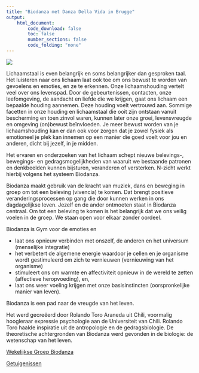 ```yaml
---
title: "Biodanza met Danza Della Vida in Brugge"
output:
    html_document:
        code_download: false
        toc: false
        number_sections: false
        code_folding: "none"
---
```


![](./figs/dansenAchtergrond2022.jpg)

Lichaamstaal is even belangrijk en soms belangrijker dan gesproken taal. Het luisteren naar ons lichaam laat ook toe om ons bewust te worden van gevoelens en emoties, en ze te erkennen. Onze lichaamshouding vertelt veel over ons levenspad. Door de gebeurtenissen, contacten, onze leefomgeving, de aandacht en liefde die we krijgen, gaat ons lichaam een bepaalde houding aannemen. Deze houding voelt vertrouwd aan. Sommige facetten in onze houding en lichaamstaal die ooit zijn ontstaan vanuit bescherming en toen zinvol waren, kunnen later onze groei, levensvreugde en omgeving (on)bewust beïnvloeden. Je meer bewust worden van je lichaamshouding kan er dan ook voor zorgen dat je zowel fysiek als emotioneel je plek kan innemen op een manier die goed voelt voor jou en anderen, dicht bij jezelf, in je midden.

Het ervaren en onderzoeken van het lichaam schept nieuwe belevings-, bewegings- en gedragsmogelijkheden van waaruit we bestaande patronen en denkbeelden kunnen bijsturen, veranderen of versterken. N-zicht werkt hierbij volgens het systeem Biodanza.

Biodanza maakt gebruik van de kracht van muziek, dans en beweging in groep om tot een beleving (vivencia) te komen. Dat brengt positieve veranderingsprocessen op gang die door kunnen werken in ons dagdagelijkse leven. Jezelf en de ander ontmoeten staat in Biodanza centraal. Om tot een beleving te komen is het belangrijk dat we ons veilig voelen in de groep. We staan open voor elkaar zonder oordeel.

Biodanza is Gym voor de emoties en

- laat ons opnieuw verbinden met onszelf, de anderen en het universum (menselijke integratie)
- het verbetert de algemene energie waardoor je cellen en je organisme wordt gestimuleerd om zich te vernieuwen (vernieuwing van het organisme)
- stimuleert ons om warmte en affectiviteit opnieuw in de wereld te zetten (affectieve heropvoeding), en,
- laat ons weer voeling krijgen met onze basisinstincten (oorspronkelijke manier van leven).

Biodanza is een pad naar de vreugde van het leven.

Het werd gecreëerd door Rolando Toro Araneda uit Chili, voormalig hoogleraar expressie psychologie aan de Universiteit van Chili. Rolando Toro haalde inspiratie uit de antropologie en de gedragsbiologie. De theoretische achtergronden van Biodanza werd gevonden in de biologie: de wetenschap van het leven.

[Wekelijkse Groep Biodanza](http://www.n-zicht.be/wekelijkse-groep-biodanza/)  

[Getuigenissen](./getuigenissen.html)
